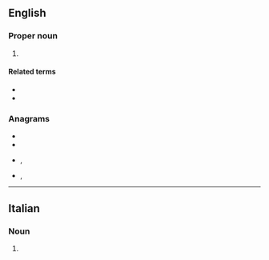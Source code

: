 {{also|cor}}
==English==

===Proper noun===
{{en-proper noun}}

# {{abbreviation of|Corinthians|lang=en}}

====Related terms====
* {{l|en|1 Cor.}}
* {{l|en|2 Cor.}}

===Anagrams===
* {{l|en|CRO}}
* {{l|en|OCR}}
* {{l|en|orc}}, {{l|en|ORC}}
* {{l|en|roc}}, {{l|en|ROC}}

----

==Italian==

===Noun===
{{head|it|noun|plural|Cor.}}
# {{lb|it|music}} {{abbreviation of|corno||French horn|lang=it}}